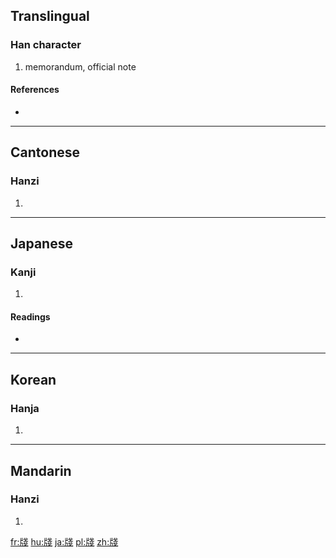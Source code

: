 {{also|箋}}
==Translingual==

===Han character===
{{Han char|rn=91|rad=片|as=08|sn=12|four=2305<sub>3</sub>|canj=中中戈戈 (LLII), 中弓戈戈 (LNII), X中弓戈戈 (XLNII)}}

# memorandum, official note

====References====
* {{Han ref|kx=0693.280|dkj=19849|dj=1106.230|hdz=32016.260|uh=724B|ud=29259|bh=DA66|bd=55910}}

----

==Cantonese==

===Hanzi===
{{yue-hanzi|jyut=|y=jin1}}

# {{defn|lang=yue|sort=片08}}

----

==Japanese==

===Kanji===
{{ja-kanji|grade=|rs=片08}}

# {{defn|lang=ja|sort=片08}}

====Readings====
* {{ja-readings|on=[[せん]] (sen)|kun=[[ふだ]] (fuda)}}

----

==Korean==

===Hanja===
{{ko-hanja|hangeul=전|eumhun=|rv=jeon|mr=chŏn|y=cen}}

# {{defn|lang=ko|sort=片08}}

----

==Mandarin==

===Hanzi===
{{cmn-hanzi|pin=[[jiān]] ([[jian1]])|wg=chien<sup>1</sup>}}

# {{defn|lang=cmn|sort=片08}}

[[fr:牋]]
[[hu:牋]]
[[ja:牋]]
[[pl:牋]]
[[zh:牋]]
